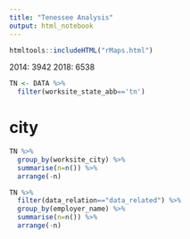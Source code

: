 ```yaml
---
title: "Tenessee Analysis"
output: html_notebook
---
```



```r
htmltools::includeHTML("rMaps.html")
```

2014: 3942
2018: 6538

```r
TN <- DATA %>% 
  filter(worksite_state_abb=='tn')
```

# city

```r
TN %>% 
  group_by(worksite_city) %>% 
  summarise(n=n()) %>% 
  arrange(-n)
```

```r
TN %>% 
  filter(data_relation=="data_related") %>% 
  group_by(employer_name) %>% 
  summarise(n=n()) %>% 
  arrange(-n)
```

